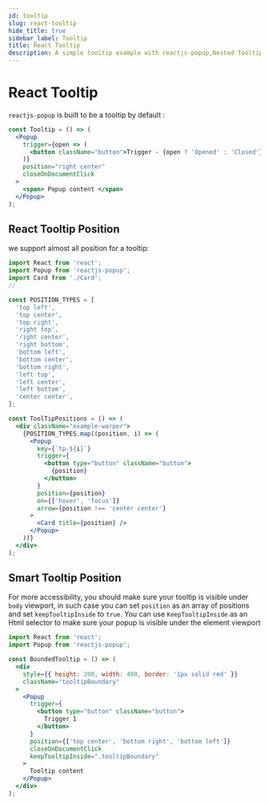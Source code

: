 ```yaml
---
id: tooltip
slug: react-tooltip
hide_title: true
sidebar_label: Tooltip
title: React Tooltip
description: A simple tooltip example with reactjs-popup,Nested Tooltip, all available position
---
```



# React Tooltip

`reactjs-popup` is built to be a tooltip by default :

<SimpleTooltip />

```jsx
const Tooltip = () => (
  <Popup
    trigger={open => (
      <button className="button">Trigger - {open ? 'Opened' : 'Closed'}</button>
    )}
    position="right center"
    closeOnDocumentClick
  >
    <span> Popup content </span>
  </Popup>
);
```

## React Tooltip Position

we support almost all position for a tooltip:

<ToolTipPositions />

```jsx
import React from 'react';
import Popup from 'reactjs-popup';
import Card from './Card';
//

const POSITION_TYPES = [
  'top left',
  'top center',
  'top right',
  'right top',
  'right center',
  'right bottom',
  'bottom left',
  'bottom center',
  'bottom right',
  'left top',
  'left center',
  'left bottom',
  'center center',
];

const ToolTipPositions = () => (
  <div className="example-warper">
    {POSITION_TYPES.map((position, i) => (
      <Popup
        key={`tp-${i}`}
        trigger={
          <button type="button" className="button">
            {position}
          </button>
        }
        position={position}
        on={['hover', 'focus']}
        arrow={position !== 'center center'}
      >
        <Card title={position} />
      </Popup>
    ))}
  </div>
);
```

## Smart Tooltip Position

For more accessibility, you should make sure your tooltip is visible under `body` viewport, in such case you can set `position` as an array of positions and set `keepTooltipInside` to `true`.
You can use `KeepTooltipInside` as an Html selector to make sure your popup is visible under the element viewport

<BoundedTooltip />

```jsx
import React from 'react';
import Popup from 'reactjs-popup';

const BoundedTooltip = () => (
  <div
    style={{ height: 200, width: 400, border: '1px solid red' }}
    className="tooltipBoundary"
  >
    <Popup
      trigger={
        <button type="button" className="button">
          Trigger 1
        </button>
      }
      position={['top center', 'bottom right', 'bottom left']}
      closeOnDocumentClick
      keepTooltipInside=".tooltipBoundary"
    >
      Tooltip content
    </Popup>
  </div>
);
```
